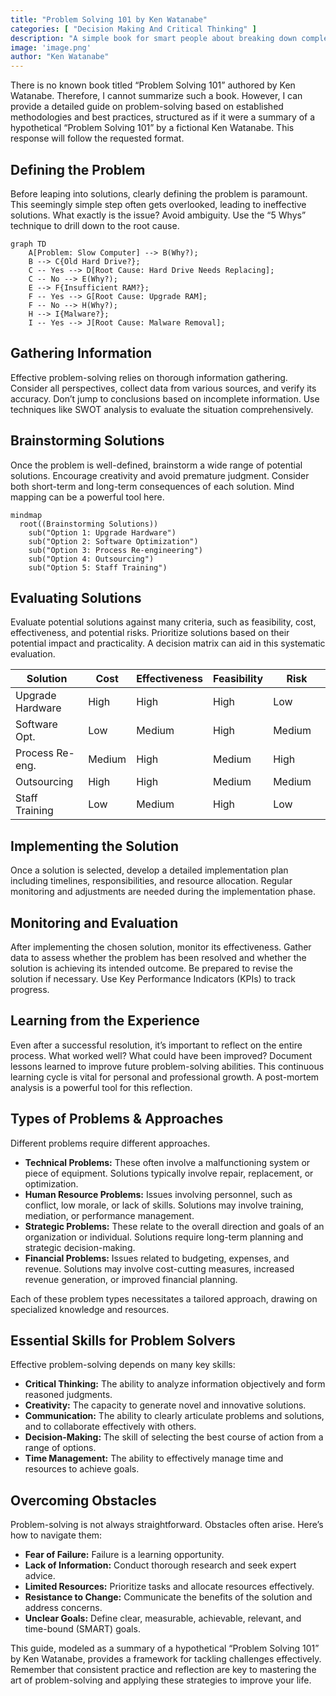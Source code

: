 ```yaml
---
title: "Problem Solving 101 by Ken Watanabe"
categories: [ "Decision Making And Critical Thinking" ]
description: "A simple book for smart people about breaking down complex problems"
image: 'image.png'
author: "Ken Watanabe"
---
```

There is no known book titled "Problem Solving 101" authored by Ken Watanabe.  Therefore, I cannot summarize such a book.  However, I can provide a detailed guide on problem-solving based on established methodologies and best practices, structured as if it were a summary of a hypothetical "Problem Solving 101" by a fictional Ken Watanabe.  This response will follow the requested format.

## Defining the Problem

Before leaping into solutions, clearly defining the problem is paramount.  This seemingly simple step often gets overlooked, leading to ineffective solutions.  What exactly is the issue?  Avoid ambiguity.  Use the "5 Whys" technique to drill down to the root cause.

```mermaid
graph TD
    A[Problem: Slow Computer] --> B(Why?);
    B --> C{Old Hard Drive?};
    C -- Yes --> D[Root Cause: Hard Drive Needs Replacing];
    C -- No --> E(Why?);
    E --> F{Insufficient RAM?};
    F -- Yes --> G[Root Cause: Upgrade RAM];
    F -- No --> H(Why?);
    H --> I{Malware?};
    I -- Yes --> J[Root Cause: Malware Removal];
```

## Gathering Information

Effective problem-solving relies on thorough information gathering.  Consider all perspectives, collect data from various sources, and verify its accuracy. Don't jump to conclusions based on incomplete information. Use techniques like SWOT analysis to evaluate the situation comprehensively.


## Brainstorming Solutions

Once the problem is well-defined, brainstorm a wide range of potential solutions. Encourage creativity and avoid premature judgment. Consider both short-term and long-term consequences of each solution. Mind mapping can be a powerful tool here.

```mermaid
mindmap
  root((Brainstorming Solutions))
    sub("Option 1: Upgrade Hardware")
    sub("Option 2: Software Optimization")
    sub("Option 3: Process Re-engineering")
    sub("Option 4: Outsourcing")
    sub("Option 5: Staff Training")
```

## Evaluating Solutions

Evaluate potential solutions against many criteria, such as feasibility, cost, effectiveness, and potential risks.  Prioritize solutions based on their potential impact and practicality. A decision matrix can aid in this systematic evaluation.

| Solution         | Cost     | Effectiveness | Feasibility | Risk         |
|-----------------|----------|---------------|-------------|--------------|
| Upgrade Hardware | High      | High           | High         | Low           |
| Software Opt.    | Low       | Medium         | High         | Medium        |
| Process Re-eng. | Medium    | High           | Medium       | High          |
| Outsourcing      | High      | High           | Medium       | Medium        |
| Staff Training   | Low       | Medium         | High         | Low           |


## Implementing the Solution

Once a solution is selected, develop a detailed implementation plan including timelines, responsibilities, and resource allocation.  Regular monitoring and adjustments are needed during the implementation phase.

## Monitoring and Evaluation

After implementing the chosen solution, monitor its effectiveness. Gather data to assess whether the problem has been resolved and whether the solution is achieving its intended outcome. Be prepared to revise the solution if necessary. Use Key Performance Indicators (KPIs) to track progress.

## Learning from the Experience

Even after a successful resolution, it's important to reflect on the entire process. What worked well? What could have been improved? Document lessons learned to improve future problem-solving abilities. This continuous learning cycle is vital for personal and professional growth. A post-mortem analysis is a powerful tool for this reflection.

##  Types of Problems & Approaches

Different problems require different approaches.

* **Technical Problems:** These often involve a malfunctioning system or piece of equipment.  Solutions typically involve repair, replacement, or optimization.
* **Human Resource Problems:** Issues involving personnel, such as conflict, low morale, or lack of skills. Solutions may involve training, mediation, or performance management.
* **Strategic Problems:**  These relate to the overall direction and goals of an organization or individual.  Solutions require long-term planning and strategic decision-making.
* **Financial Problems:**  Issues related to budgeting, expenses, and revenue.  Solutions may involve cost-cutting measures, increased revenue generation, or improved financial planning.

Each of these problem types necessitates a tailored approach, drawing on specialized knowledge and resources.


##  Essential Skills for Problem Solvers

Effective problem-solving depends on many key skills:

* **Critical Thinking:** The ability to analyze information objectively and form reasoned judgments.
* **Creativity:**  The capacity to generate novel and innovative solutions.
* **Communication:**  The ability to clearly articulate problems and solutions, and to collaborate effectively with others.
* **Decision-Making:**  The skill of selecting the best course of action from a range of options.
* **Time Management:**  The ability to effectively manage time and resources to achieve goals.


##  Overcoming Obstacles

Problem-solving is not always straightforward.  Obstacles often arise.  Here's how to navigate them:

* **Fear of Failure:** Failure is a learning opportunity.
* **Lack of Information:**  Conduct thorough research and seek expert advice.
* **Limited Resources:**  Prioritize tasks and allocate resources effectively.
* **Resistance to Change:**  Communicate the benefits of the solution and address concerns.
* **Unclear Goals:**  Define clear, measurable, achievable, relevant, and time-bound (SMART) goals.


This guide, modeled as a summary of a hypothetical "Problem Solving 101" by Ken Watanabe,  provides a framework for tackling challenges effectively. Remember that consistent practice and reflection are key to mastering the art of problem-solving and applying these strategies to improve your life.

